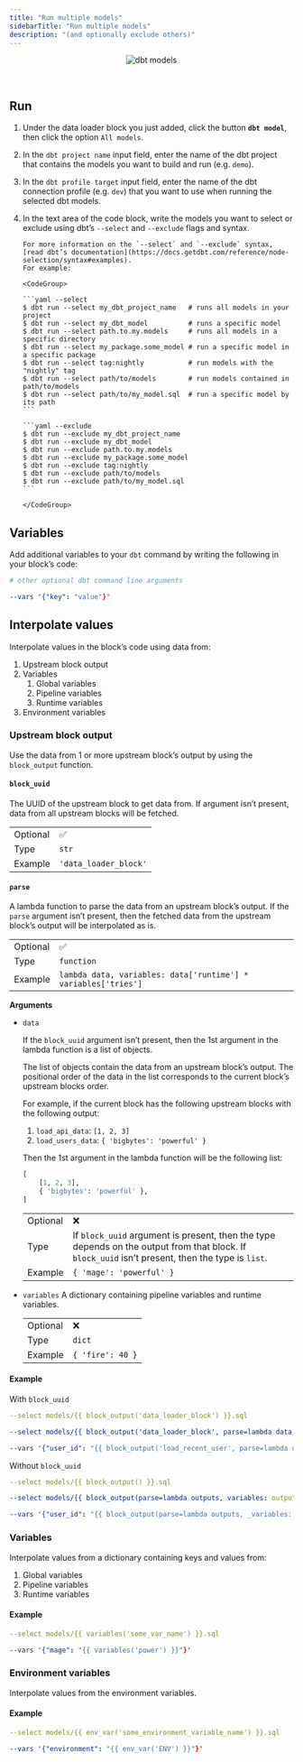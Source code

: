 ```yaml
---
title: "Run multiple models"
sidebarTitle: "Run multiple models"
description: "(and optionally exclude others)"
---
```


<Frame>
    <p align="center">
    <img
        alt="dbt models"
        src="https://raw.githubusercontent.com/digitranslab/assets/main/dbt/add-dbt-models.gif"
    />
    </p>
</Frame>

<br />

## Run

1.  Under the data loader block you just added, click the button
    <b>`dbt model`</b>, then click the option `All models`.
2.  In the `dbt project name` input field, enter the name of the dbt project
    that contains the models you want to build and run (e.g. `demo`).
3.  In the `dbt profile target` input field, enter the name of the dbt
    connection profile (e.g. `dev`) that you want to use when running the
    selected dbt models.
4.  In the text area of the code block, write the models you want to select or
    exclude using dbt’s `--select` and `--exclude` flags and syntax.

        For more information on the `--select` and `--exclude` syntax,
        [read dbt’s documentation](https://docs.getdbt.com/reference/node-selection/syntax#examples).
        For example:

        <CodeGroup>

        ```yaml --select
        $ dbt run --select my_dbt_project_name   # runs all models in your project
        $ dbt run --select my_dbt_model          # runs a specific model
        $ dbt run --select path.to.my.models     # runs all models in a specific directory
        $ dbt run --select my_package.some_model # run a specific model in a specific package
        $ dbt run --select tag:nightly           # run models with the "nightly" tag
        $ dbt run --select path/to/models        # run models contained in path/to/models
        $ dbt run --select path/to/my_model.sql  # run a specific model by its path
        ```

        ```yaml --exclude
        $ dbt run --exclude my_dbt_project_name
        $ dbt run --exclude my_dbt_model
        $ dbt run --exclude path.to.my.models
        $ dbt run --exclude my_package.some_model
        $ dbt run --exclude tag:nightly
        $ dbt run --exclude path/to/models
        $ dbt run --exclude path/to/my_model.sql
        ```

        </CodeGroup>

## Variables

Add additional variables to your `dbt` command by writing the following in your block’s code:

```yaml
# other optional dbt command line arguments

--vars '{"key": "value"}'
```

## Interpolate values

Interpolate values in the block’s code using data from:

1. Upstream block output
1. Variables
    1. Global variables
    1. Pipeline variables
    1. Runtime variables
1. Environment variables

### Upstream block output

Use the data from 1 or more upstream block’s output by using the `block_output` function.

#### `block_uuid`

The UUID of the upstream block to get data from.
If argument isn’t present, data from all upstream blocks will be fetched.

| | |
| --- | --- |
| Optional | ✅ |
| Type | `str` |
| Example | `'data_loader_block'` |

#### `parse`

A lambda function to parse the data from an upstream block’s output.
If the `parse` argument isn’t present, then the fetched data from the upstream block’s output
will be interpolated as is.

| | |
| --- | --- |
| Optional | ✅ |
| Type | `function` |
| Example | `lambda data, variables: data['runtime'] * variables['tries']` |

<b>Arguments</b>
- `data`

    If the `block_uuid` argument isn’t present, then the 1st argument in the lambda function is
    a list of objects.

    The list of objects contain the data from an upstream block’s output.
    The positional order of the data in the list corresponds to the current block’s upstream blocks
    order.

    For example, if the current block has the following upstream blocks with the following output:

    1. `load_api_data`: `[1, 2, 3]`
    1. `load_users_data`: `{ 'bigbytes': 'powerful' }`

    Then the 1st argument in the lambda function will be the following list:

    ```python
    [
        [1, 2, 3],
        { 'bigbytes': 'powerful' },
    ]
    ```

    | | |
    | --- | --- |
    | Optional | ❌ |
    | Type | If `block_uuid` argument is present, then the type depends on the output from that block. If `block_uuid` isn’t present, then the type is `list`.  |
    | Example | `{ 'mage': 'powerful' }` |

- `variables`
    A dictionary containing pipeline variables and runtime variables.

    | | |
    | --- | --- |
    | Optional | ❌ |
    | Type | `dict` |
    | Example | `{ 'fire': 40 }` |

#### Example

With `block_uuid`

```yaml
--select models/{{ block_output('data_loader_block') }}.sql
```

```yaml
--select models/{{ block_output('data_loader_block', parse=lambda data, variables: data['runtime'] * variables['tries']) }}.sql
```

```yaml
--vars '{"user_id": "{{ block_output('load_recent_user', parse=lambda user, _variables: user['id']) }}"}'
```

Without `block_uuid`

```yaml
--select models/{{ block_output() }}.sql
```

```yaml
--select models/{{ block_output(parse=lambda outputs, variables: outputs[1]['runtime'] * variables['tries']) }}.sql
```

```yaml
--vars '{"user_id": "{{ block_output(parse=lambda outputs, _variables: outputs[0]['id']) }}"}'
```

### Variables

Interpolate values from a dictionary containing keys and values from:

1. Global variables
1. Pipeline variables
1. Runtime variables

#### Example

```yaml
--select models/{{ variables('some_var_name') }}.sql
```

```yaml
--vars '{"mage": "{{ variables('power') }}"}'
```

### Environment variables

Interpolate values from the environment variables.

#### Example

```yaml
--select models/{{ env_var('some_environment_variable_name') }}.sql
```

```yaml
--vars '{"environment": "{{ env_var('ENV') }}"}'
```
